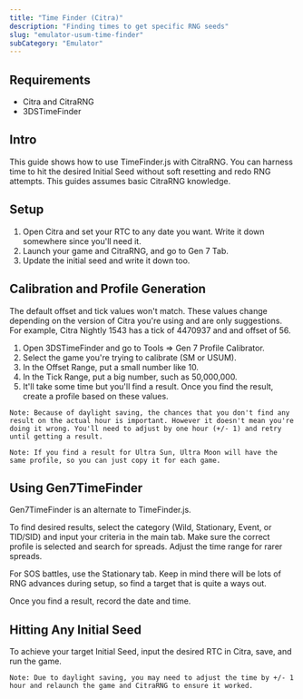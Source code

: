 ```yaml
---
title: "Time Finder (Citra)"
description: "Finding times to get specific RNG seeds"
slug: "emulator-usum-time-finder"
subCategory: "Emulator"
---
```


## Requirements

- Citra and CitraRNG
- 3DSTimeFinder

## Intro

This guide shows how to use TimeFinder.js with CitraRNG. You can harness time to hit the desired Initial Seed without soft resetting and redo RNG attempts. This guides assumes basic CitraRNG knowledge.

## Setup

1. Open Citra and set your RTC to any date you want. Write it down somewhere since you'll need it.
1. Launch your game and CitraRNG, and go to Gen 7 Tab.
1. Update the initial seed and write it down too.

## Calibration and Profile Generation

The default offset and tick values won't match. These values change depending on the version of Citra you're using and are only suggestions. For example, Citra Nightly 1543 has a tick of 4470937 and and offset of 56.

1. Open 3DSTimeFinder and go to Tools => Gen 7 Profile Calibrator.
1. Select the game you're trying to calibrate (SM or USUM).
1. In the Offset Range, put a small number like 10.
1. In the Tick Range, put a big number, such as 50,000,000.
1. It'll take some time but you'll find a result. Once you find the result, create a profile based on these values.

```
Note: Because of daylight saving, the chances that you don't find any result on the actual hour is important. However it doesn't mean you're doing it wrong. You'll need to adjust by one hour (+/- 1) and retry until getting a result.
```

```
Note: If you find a result for Ultra Sun, Ultra Moon will have the same profile, so you can just copy it for each game.
```

## Using Gen7TimeFinder

Gen7TimeFinder is an alternate to TimeFinder.js.

To find desired results, select the category (Wild, Stationary, Event, or TID/SID) and input your criteria in the main tab. Make sure the correct profile is selected and search for spreads. Adjust the time range for rarer spreads.

For SOS battles, use the Stationary tab. Keep in mind there will be lots of RNG advances during setup, so find a target that is quite a ways out.

Once you find a result, record the date and time.

## Hitting Any Initial Seed

To achieve your target Initial Seed, input the desired RTC in Citra, save, and run the game.

```
Note: Due to daylight saving, you may need to adjust the time by +/- 1 hour and relaunch the game and CitraRNG to ensure it worked.
```
